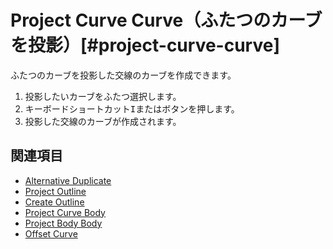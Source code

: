 
# Project Curve Curve（ふたつのカーブを投影）[#project-curve-curve]

<Reference shortcut="I" command="Project Curve Curve" button="" />

ふたつのカーブを投影した交線のカーブを作成できます。

1. 投影したいカーブをふたつ選択します。
2. キーボードショートカット<kbd>I</kbd>またはボタンを押します。
3. 投影した交線のカーブが作成されます。

## 関連項目
- [Alternative Duplicate](./alternative-duplicate)
- [Project Outline](./project-outline)
- [Create Outline](./create-outline)
- [Project Curve Body](./project-curve-body)
- [Project Body Body](./project-body-body)
- [Offset Curve](./offset-curve)




